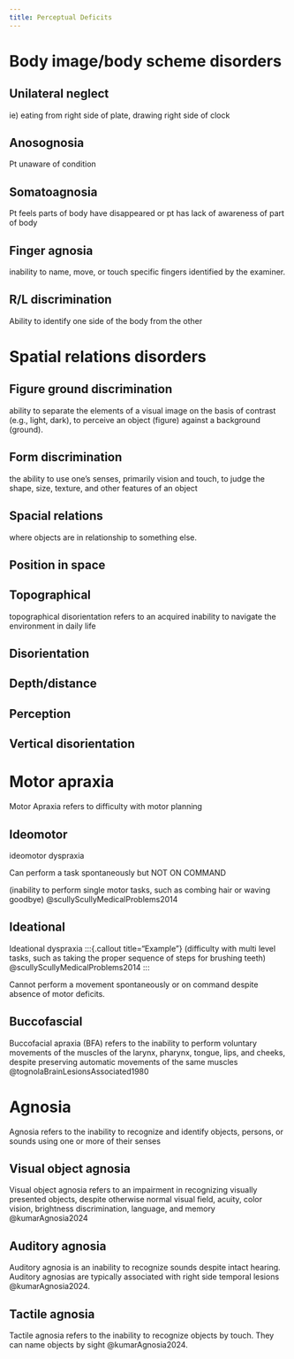 ```yaml
---
title: Perceptual Deficits
---
```



# Body image/body scheme disorders

## Unilateral neglect

:::{.callout title="Example"}
ie) eating from right side of plate, drawing right side of clock
:::

## Anosognosia
Pt unaware of condition

## Somatoagnosia
Pt feels parts of body have disappeared or pt has lack of awareness of part of body

## Finger agnosia
inability to name, move, or touch specific fingers identified by the examiner.

## R/L discrimination

:::{.callout title="Example"}
Ability to identify one side of the body from the other
::: 

# Spatial relations disorders

## Figure ground discrimination
ability to separate the elements of a visual image on the basis of contrast (e.g., light, dark), to perceive an object (figure) against a background (ground).

## Form discrimination 
the ability to use one's senses, primarily vision and touch, to judge the shape, size, texture, and other features of an object

## Spacial relations
where objects are in relationship to something else.

## Position in space

## Topographical
topographical disorientation refers to an acquired inability to navigate the environment in daily life

## Disorientation
## Depth/distance
## Perception
## Vertical disorientation


# Motor apraxia
Motor Apraxia refers to difficulty with motor planning

## Ideomotor
ideomotor dyspraxia 

Can perform a task spontaneously but NOT ON COMMAND

:::{.callout title="Example"}
(inability to perform single motor tasks, such as combing hair or waving goodbye) @scullyScullyMedicalProblems2014
:::

## Ideational 

Ideational dyspraxia 
:::{.callout title="Example"}
(difficulty with multi level tasks, such as taking the proper sequence of steps for brushing teeth) @scullyScullyMedicalProblems2014
:::


Cannot perform a movement spontaneously or on command despite absence of motor deficits. 

## Buccofascial 

Buccofacial apraxia (BFA) refers to the inability to perform voluntary movements of the muscles of the larynx, pharynx, tongue, lips, and cheeks, despite preserving automatic movements of the same muscles @tognolaBrainLesionsAssociated1980

# Agnosia
Agnosia refers to the inability to recognize and identify objects, persons, or sounds using one or more of their senses

## Visual object agnosia

Visual object agnosia refers to an impairment in recognizing visually presented objects, despite otherwise normal visual field, acuity, color vision, brightness discrimination, language, and memory @kumarAgnosia2024

## Auditory agnosia

Auditory agnosia is an inability to recognize sounds despite intact hearing. Auditory agnosias are typically associated with right side temporal lesions @kumarAgnosia2024.

## Tactile agnosia

Tactile agnosia refers to the inability to recognize objects by touch. They can name objects by sight @kumarAgnosia2024.
